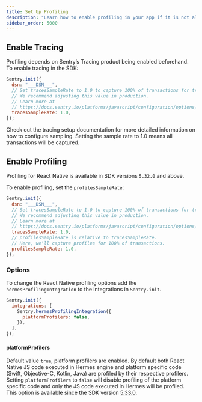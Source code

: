 ```yaml
---
title: Set Up Profiling
description: "Learn how to enable profiling in your app if it is not already set up."
sidebar_order: 5000
---
```


<PlatformContent includePath="profiling/index/why-profiling" />

## Enable Tracing

Profiling depends on Sentry’s Tracing product being enabled beforehand. To enable tracing in the SDK:

```javascript
Sentry.init({
  dsn: "___DSN___",
  // Set tracesSampleRate to 1.0 to capture 100% of transactions for tracing.
  // We recommend adjusting this value in production.
  // Learn more at
  // https://docs.sentry.io/platforms/javascript/configuration/options/#traces-sample-rate
  tracesSampleRate: 1.0,
});
```

Check out the <PlatformLink to="/tracing/">tracing setup documentation</PlatformLink> for more detailed information on how to configure sampling. Setting the sample rate to 1.0 means all transactions will be captured.

## Enable Profiling

<Alert>

Profiling for React Native is available in SDK versions `5.32.0` and above.

</Alert>

To enable profiling, set the `profilesSampleRate`:

```javascript
Sentry.init({
  dsn: "___DSN___",
  // Set tracesSampleRate to 1.0 to capture 100% of transactions for tracing.
  // We recommend adjusting this value in production.
  // Learn more at
  // https://docs.sentry.io/platforms/javascript/configuration/options/#traces-sample-rate
  tracesSampleRate: 1.0,
  // profilesSampleRate is relative to tracesSampleRate.
  // Here, we'll capture profiles for 100% of transactions.
  profilesSampleRate: 1.0,
});
```

### Options

To change the React Native profiling options add the `hermesProfilingIntegration` to the integrations in `Sentry.init`.

```javascript
Sentry.init({
  integrations: [
    Sentry.hermesProfilingIntegration({
      platformProfilers: false,
    }),
  ],
});
```

#### platformProfilers

Default value `true`, platform profilers are enabled. By default both React Native JS code executed in Hermes engine and platform specific code (Swift, Objective-C, Kotlin, Java) are profiled by their respective profilers. Setting `platformProfilers` to `false` will disable profiling of the platform specific code and only the JS code executed in Hermes will be profiled. This option is available since the SDK version [5.33.0](https://github.com/getsentry/sentry-react-native/releases/tag/5.33.0).
